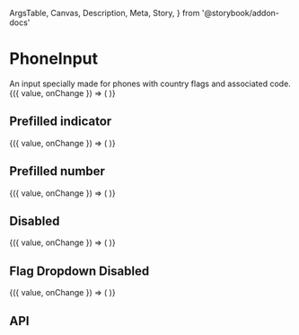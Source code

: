   ArgsTable,
  Canvas,
  Description,
  Meta,
  Story,
} from '@storybook/addon-docs'

<Meta title="Components/Data Entry/PhoneInput" />

# PhoneInput

<Description>
  An input specially made for phones with country flags and associated code.
</Description>

<Canvas>
  <Story name="Basic">
    <ControlValue value="">
      {({ value, onChange }) => (
        <PhoneInput value={value} onChange={onChange} />
      )}
    </ControlValue>
  </Story>
</Canvas>

## Prefilled indicator

<Canvas>
  <Story name="Prefilled indicator">
    <ControlValue value="+33">
      {({ value, onChange }) => (
        <PhoneInput value={value} onChange={onChange} />
      )}
    </ControlValue>
  </Story>
</Canvas>

## Prefilled number

<Canvas>
  <Story name="Prefilled number">
    <ControlValue value="+33607080910">
      {({ value, onChange }) => (
        <PhoneInput value={value} onChange={onChange} />
      )}
    </ControlValue>
  </Story>
</Canvas>

## Disabled

<Canvas>
  <Story name="Disabled">
    <ControlValue value="+33607080910">
      {({ value, onChange }) => (
        <PhoneInput value={value} onChange={onChange} disabled />
      )}
    </ControlValue>
  </Story>
</Canvas>

## Flag Dropdown Disabled

<Canvas>
  <Story name="Flag Dropdown disabled">
    <ControlValue value="+33607080910">
      {({ value, onChange }) => (
        <PhoneInput value={value} onChange={onChange} disableDropdown />
      )}
    </ControlValue>
  </Story>
</Canvas>

## API

<ArgsTable of={PhoneInput} />
